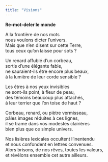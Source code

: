 ```yaml
---
title: "Visions"
---
```


**Re-mot-deler le monde**<br>

A la frontière de nos mots<br>
nous voulons dicter l'univers.<br>
Mais que n'en disent sur cette Terre,<br>
tous ceux qu'on laisse pour sots ?<br>

Un renard affublé d'un corbeau,<br>
sortis d'une élégante fable,<br>
ne sauraient-ils être encore plus beaux,<br>
à la lumière de leur corde sensible ?<br>

Les êtres à nos yeux invisibles<br>
ne sont-ils point, à fleur de peau,<br>
des témoins beaucoup plus attachés,<br>
à leur terrier que l'on toise de haut ?<br>

Corbeau, renard, ou piètre vermisseau,<br>
pâles images réduites à ces lignes,<br>
il se trame dans vos modestes clairières<br>
bien plus que ce simple univers.<br>

Nos lisières lexicales occultent l'inentendu<br>
et nous confondent en lettres convenues.<br>
Alors brisons, de nos rêves, toutes les valeurs,<br>
et révélons ensemble cet autre ailleurs.<br>
